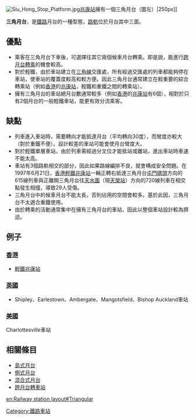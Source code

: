{{Unreferenced|time=2012-03-04T02:54:59+00:00 }}
{{original research|time=2012-03-04}}
[[File:Siu_Hong_Stop_Platform.jpg|thumb]][[兆康站_(輕鐵)|兆康站]]擁有一個三角月台（圖左）|250px]]

'''三角月台'''，是[[鐵路|鐵路]]月台的一種型態，[[路軌|路軌]]位於月台其中三面。

==優點==
*乘客在三角月台下車後，可選擇往其它兩個候車月台轉乘。即是說，能進行[[跨月台轉乘|跨月台轉乘]]的機會較高。
*對於輕鐵，由於車站建立在[[三角線|三角線]]交匯處，所有經過交匯處的列車都能夠停在車站，使車站的覆蓋度較高和較方便。因此三角月台通常建立在較重要的綜合轉乘站（例如[[香港|香港]]的[[兆康站_(輕鐵)|兆康站]]，輕鐵和重鐵之間的轉乘站）。
*擁有三角月台的車站總月台數通常較多（例如[[香港|香港]]的[[兆康站_(輕鐵)|兆康站]]有6個），相對於只有2個月台的一般輕鐵車站，能更有效分流乘客。

==缺點==
*列車進入車站時，需要轉向才能抵達月台（平均轉向30度），而彎度亦較大（對於重鐵不便）。設計較差的車站可能會使月台彎度大。
*對於輕鐵單層車站，由於列車需經過分叉位才能抵站或離站，進出車站時車速不能太高。
*車站有3個路軌相交的部分，因此如果路線編排不良，就會構成安全問題。在1997年6月21日，[[香港輕鐵|香港輕鐵]][[兆康站_(輕鐵)|兆康站]]一輛正轉右抵達三角月台[[屯門碼頭站|屯門碼頭]]方向的615線列車與正離開三角月台往[[天水圍|天水圍]]（現[[天榮站|天榮站]]）方向的720線列車在相交點發生相撞，導致29人受傷。
*三角月台中的候車月台不能太長，否則佔用的空間會較多。基於此因，三角月台不太適合重鐵使用。
*由於轉乘的活動通常集中在擁有三角月台的車站，因此以整個車站設計較為擠迫。

==例子==
===[[香港|香港]]===
*[[香港輕鐵|輕鐵]][[兆康站_(輕鐵)|兆康站]]
===[[英國|英國]]===
*Shipley、Earlestown、Ambergate、Mangotsfield、Bishop Auckland車站

===[[美國|美國]]===
Charlottesville車站

==相關條目==
* [[島式月台|島式月台]]
* [[側式月台|側式月台]]
* [[混合式月台|混合式月台]]
* [[跨月台轉車站|跨月台轉車站]]

{{Railway track layouts}}

[[Category:鐵路車站|Category:鐵路車站]]

[[en:Railway_station_layout#Triangular|en:Railway station layout#Triangular]]